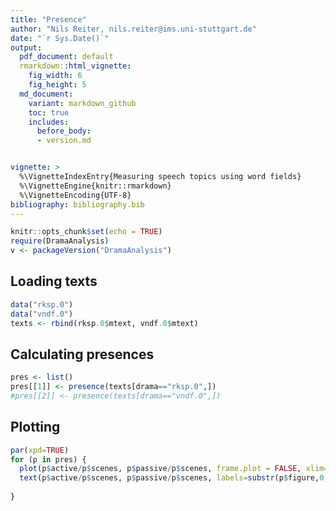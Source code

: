 ```yaml
---
title: "Presence"
author: "Nils Reiter, nils.reiter@ims.uni-stuttgart.de"
date: "`r Sys.Date()`"
output: 
  pdf_document: default
  rmarkdown::html_vignette:
    fig_width: 6
    fig_height: 5
  md_document:
    variant: markdown_github
    toc: true
    includes:
      before_body:
      - version.md


vignette: >
  %\VignetteIndexEntry{Measuring speech topics using word fields}
  %\VignetteEngine{knitr::rmarkdown}
  %\VignetteEncoding{UTF-8}
bibliography: bibliography.bib
---
```


```r
knitr::opts_chunk$set(echo = TRUE)
require(DramaAnalysis)
v <- packageVersion("DramaAnalysis")
```

## Loading texts

```r
data("rksp.0")
data("vndf.0")
texts <- rbind(rksp.0$mtext, vndf.0$mtext)
```

## Calculating presences
```r
pres <- list()
pres[[1]] <- presence(texts[drama=="rksp.0",])
#pres[[2]] <- presence(texts[drama=="vndf.0",])

```

## Plotting

```r
par(xpd=TRUE)
for (p in pres) {
  plot(p$active/p$scenes, p$passive/p$scenes, frame.plot = FALSE, xlim=c(0,1), ylim=c(0,1), xlab="Active", ylab="Passive")
  text(p$active/p$scenes, p$passive/p$scenes, labels=substr(p$figure,0,20), pos=3)
  
}

```